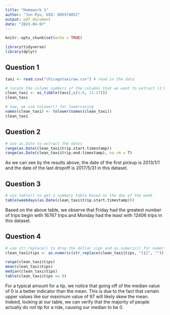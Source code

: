 ```yaml
---
title: "Homework 1"
author: "Jun Ryu, UID: 605574052"
output: pdf_document
date: "2023-04-07"
---
```


```r
knitr::opts_chunk$set(echo = TRUE)

library(tidyverse)
library(dplyr)
```

## Question 1

```r
taxi <- read.csv("chicagotaxiraw.csv") # read in the data

# locate the column numbers of the columns that we want to extract (1:6, 11:17)
clean_taxi <- as_tibble(taxi[,c(1:6, 11:17)])
clean_taxi

# now, we use tolower() for lowercasing
names(clean_taxi) <- tolower(names(clean_taxi))
clean_taxi
```

## Question 2

```r
# use as.Date to extract the dates
range(as.Date(clean_taxi$trip.start.timestamp))
range(as.Date(clean_taxi$trip.end.timestamp), na.rm = T)
```

As we can see by the results above, the date of the first pickup is 2013/1/1 and the date of the last dropoff is 2017/5/31 in this dataset.

## Question 3

```r
# use table() to get a summary table based on the day of the week
table(weekdays(as.Date(clean_taxi$trip.start.timestamp)))
```

Based on the above table, we observe that Friday had the greatest number of trips begin with 16767 trips and Monday had the least with 12406 trips in this dataset.

## Question 4

```r
# use str_replace() to drop the dollar sign and as.numeric() for numeric conversion
clean_taxi$tips <- as.numeric(str_replace(clean_taxi$tips, "[$]", ""))

range(clean_taxi$tips)
mean(clean_taxi$tips)
median(clean_taxi$tips)
table(clean_taxi$tips == 0)
```

For a typical amount for a tip, we notice that going off of the median value of 0 is a better indicator than the mean. This is due to the fact that certain upper values like our maximum value of 97 will likely skew the mean. Indeed, looking at our table, we can verify that the majority of people actually do not tip for a ride, causing our median to be 0. 









